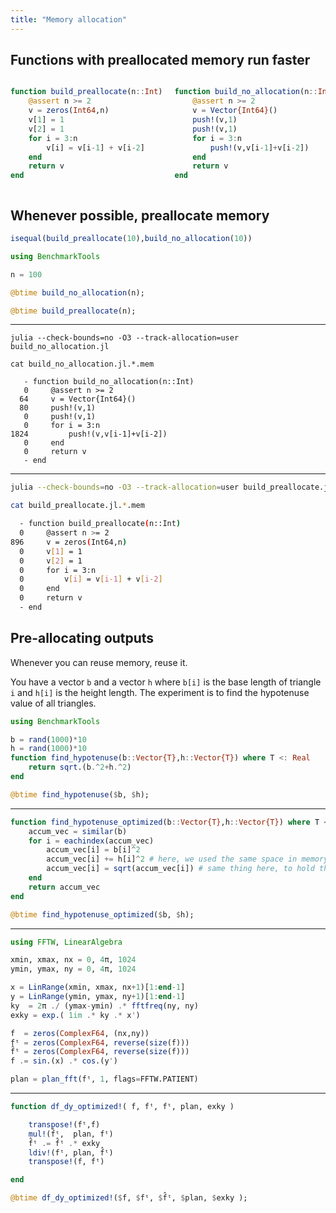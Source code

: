 ```yaml
---
title: "Memory allocation"
---
```


## Functions with preallocated memory run faster
:::: {.columns}

::: {.column width="50%"}
```julia
function build_preallocate(n::Int)
    @assert n >= 2
    v = zeros(Int64,n)
    v[1] = 1
    v[2] = 1
    for i = 3:n
        v[i] = v[i-1] + v[i-2]
    end
    return v
end
```
:::

::: {.column width="50%"}
```julia
function build_no_allocation(n::Int)
    @assert n >= 2
    v = Vector{Int64}()
    push!(v,1)
    push!(v,1)
    for i = 3:n
        push!(v,v[i-1]+v[i-2])
    end
    return v
end
```
:::

::::

## Whenever possible, preallocate memory

```julia
isequal(build_preallocate(10),build_no_allocation(10))
```

```julia
using BenchmarkTools

n = 100

@btime build_no_allocation(n);

@btime build_preallocate(n);

```

---

```
julia --check-bounds=no -O3 --track-allocation=user build_no_allocation.jl

cat build_no_allocation.jl.*.mem

   - function build_no_allocation(n::Int)
   0     @assert n >= 2
  64     v = Vector{Int64}()
  80     push!(v,1)
   0     push!(v,1)
   0     for i = 3:n
1824         push!(v,v[i-1]+v[i-2])
   0     end
   0     return v
   - end
```


---

```bash
julia --check-bounds=no -O3 --track-allocation=user build_preallocate.jl

cat build_preallocate.jl.*.mem

  - function build_preallocate(n::Int)
  0     @assert n >= 2
896     v = zeros(Int64,n)
  0     v[1] = 1
  0     v[2] = 1
  0     for i = 3:n
  0         v[i] = v[i-1] + v[i-2]
  0     end
  0     return v
  - end
```

## Pre-allocating outputs

Whenever you can reuse memory, reuse it.

You have a vector `b` and a vector `h` where `b[i]` is the base length of triangle `i` and `h[i]` is the height length. 
The experiment is to find the hypotenuse value of all triangles.

```julia
using BenchmarkTools

b = rand(1000)*10
h = rand(1000)*10
function find_hypotenuse(b::Vector{T},h::Vector{T}) where T <: Real
    return sqrt.(b.^2+h.^2)
end
```

```julia
@btime find_hypotenuse($b, $h);
```

---

```julia
function find_hypotenuse_optimized(b::Vector{T},h::Vector{T}) where T <: Real
    accum_vec = similar(b)
    for i = eachindex(accum_vec)
        accum_vec[i] = b[i]^2
        accum_vec[i] += h[i]^2 # here, we used the same space in memory to hold the sum
        accum_vec[i] = sqrt(accum_vec[i]) # same thing here, to hold the sqrt
    end
    return accum_vec
end
```

```julia
@btime find_hypotenuse_optimized($b, $h);
```

---


```julia
using FFTW, LinearAlgebra

xmin, xmax, nx = 0, 4π, 1024
ymin, ymax, ny = 0, 4π, 1024

x = LinRange(xmin, xmax, nx+1)[1:end-1]
y = LinRange(ymin, ymax, ny+1)[1:end-1]
ky  = 2π ./ (ymax-ymin) .* fftfreq(ny, ny)
exky = exp.( 1im .* ky .* x')

f  = zeros(ComplexF64, (nx,ny))
fᵗ = zeros(ComplexF64, reverse(size(f)))
f̂ᵗ = zeros(ComplexF64, reverse(size(f)))
f .= sin.(x) .* cos.(y')

plan = plan_fft(fᵗ, 1, flags=FFTW.PATIENT)
```

---

```julia

function df_dy_optimized!( f, fᵗ, f̂ᵗ, plan, exky )

    transpose!(fᵗ,f)
    mul!(f̂ᵗ,  plan, fᵗ)
    f̂ᵗ .= f̂ᵗ .* exky
    ldiv!(fᵗ, plan, f̂ᵗ)
    transpose!(f, fᵗ)

end

@btime df_dy_optimized!($f, $fᵗ, $f̂ᵗ, $plan, $exky );
```
